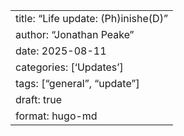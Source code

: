 ---
title: "Life update: (Ph)inishe(D)"
author: "Jonathan Peake"
date:  2025-08-11
categories: ['Updates']
tags: ["general", "update"]
draft: true
format: hugo-md
---